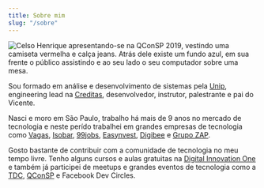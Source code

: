 ```yaml
---
title: Sobre mim
slug: "/sobre"
---
```


![Celso Henrique apresentando-se na QConSP 2019, vestindo uma camiseta vermelha e calça jeans. Atrás dele existe um fundo azul, em sua frente o público assistindo e ao seu lado o seu computador sobre uma mesa.](./qcon.jpg)

Sou formado em análise e desenvolvimento de sistemas pela [Unip](https://unip.br), engineering lead na [Creditas](https://www.creditas.com), desenvolvedor, instrutor, palestrante e pai do Vicente.

Nasci e moro em São Paulo, trabalho há mais de 9 anos no mercado de tecnologia e neste perído trabalhei em grandes empresas de tecnologia como [Vagas](https://vagas.com.br), [Isobar](https://isobar.com), [99jobs](https://99jobs.com), [Easynvest](https://easynvest.com.br), [Digibee](https://digibee.com) e [Grupo ZAP](https://grupozap.com).

Gosto bastante de contribuir com a comunidade de tecnologia no meu tempo livre. Tenho alguns cursos e aulas gratuitas na [Digital Innovation One](https://digitalinnovation.one) e também já participei de meetups e grandes eventos de tecnologia como a [TDC](https://thedevconf.com/palestrante/celso-henrique-da-silva), [QConSP](https://qconsp.com/speakers/celso-henrique) e Facebook Dev Circles.